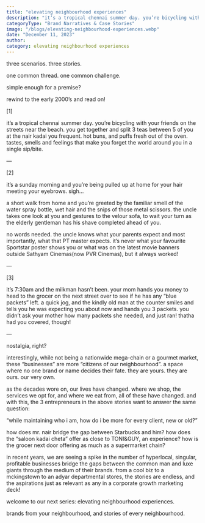 ```yaml
---
title: "elevating neighbourhood experiences"
description: "it’s a tropical chennai summer day. you’re bicycling with your friends on the streets near the beach. you get together and split 3 teas between 5 of you at the nair kadai you frequent."
categoryType: "Brand Narratives & Case Stories"
image: "/blogs/elevating-neighbourhood-experiences.webp"
date: "December 11, 2023"
author:
category: elevating neighbourhood experiences
---
```


three scenarios. three stories.

one common thread. one common challenge.

simple enough for a premise?

rewind to the early 2000’s and read on!

[1]

it’s a tropical chennai summer day. you’re bicycling with your friends on the streets near the beach. you get together and split 3 teas between 5 of you at the nair kadai you frequent. hot buns, and puffs fresh out of the oven. tastes, smells and feelings that make you forget the world around you in a single sip/bite.

—

[2]

it’s a sunday morning and you’re being pulled up at home for your hair meeting your eyebrows. sigh…

a short walk from home and you’re greeted by the familiar smell of the water spray bottle, wet hair and the snips of those metal scissors. the uncle takes one look at you and gestures to the velour sofa, to wait your turn as the elderly gentleman has his shave completed ahead of you.

no words needed. the uncle knows what your parents expect and most importantly, what that PT master expects. it’s never what your favourite Sportstar poster shows you or what was on the latest movie banners outside Sathyam Cinemas(now PVR Cinemas), but it always worked!

—

[3]

it’s 7:30am and the milkman hasn’t been. your mom hands you money to head to the grocer on the next street over to see if he has any “blue packets” left. a quick jog, and the kindly old man at the counter smiles and tells you he was expecting you about now and hands you 3 packets. you didn’t ask your mother how many packets she needed, and just ran! thatha had you covered, though!

—

nostalgia, right?

interestingly, while not being a nationwide mega-chain or a gourmet market, these “businesses” are more “citizens of our neighbourhood”. a space where no one brand or name decides their fate. they are yours. they are ours. our very own.

as the decades wore on, our lives have changed. where we shop, the services we opt for, and where we eat from, all of these have changed. and with this, the 3 entrepreneurs in the above stories want to answer the same question:

“while maintaining who i am, how do i be more for every client, new or old?”

how does mr. nair bridge the gap between Starbucks and him? how does the “saloon kadai cheta” offer as close to TONI&GUY, an experience? how is the grocer next door offering as much as a supermarket chain?

in recent years, we are seeing a spike in the number of hyperlocal, singular, profitable businesses bridge the gaps between the common man and luxe giants through the medium of their brands. from a cool biz to a mckingstown to an adyar departmental stores, the stories are endless, and the aspirations just as relevant as any in a corporate growth marketing deck!

welcome to our next series: elevating neighbourhood experiences.

brands from your neighbourhood, and stories of every neighbourhood.
